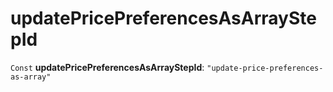
# updatePricePreferencesAsArrayStepId

 `Const` **updatePricePreferencesAsArrayStepId**: `"update-price-preferences-as-array"`
